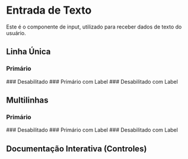 

<Meta of={Story} />

# Entrada de Texto
Este é o componente de input, utilizado para receber dados de texto do usuário.

## Linha Única
### Primário
<Canvas of={Story.Primary} />
### Desabilitado
<Canvas of={Story.PrimaryDisabled} />
### Primário com Label
<Canvas of={Story.PrimaryLabel} />
### Desabilitado com Label
<Canvas of={Story.PrimaryLabelDisabled} />

## Multilinhas
### Primário
<Canvas of={Story.Multiline} />
### Desabilitado
<Canvas of={Story.MultilineDisabled} />
### Primário com Label
<Canvas of={Story.MultilineLabel} />
### Desabilitado com Label
<Canvas of={Story.MultilineLabelDisabled} />

## Documentação Interativa (Controles)
<Primary />
<Controls />
